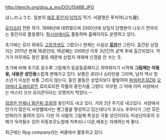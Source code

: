 http://tenchi.org/dou_a_mo/DOU1548B.JPG

ほしのふうた. 일본의 [[에로 동인지]]/[[상업지]] 작가. 서클명은 푸치야(ぷち屋).

[[로리]][[쇼타]] 전문 작가. 1998년에 데뷔했으며 2000년에 상업지 단행본이 나오기 전까지는 동인지로 활동했다. [[픽시브]]에서도 활동하며 홈페이지도 운영하고 있다.

초기에는 로리 외에도 [[고등학생]]도 그렸으나 현재는 사실상 '''[[로리]]'''만 그린다. 출간된 상업지는 2011년 현재 16권인데, 16권째는 2006년 이후 3년간의 공백 후에 출간되었다. 작가가 아무래도 동인 활동 때문에 상업지 게재에 신경을 안 쓰는 듯.

초기에 비해 후기로 갈수록 그림체가 둥글둥글해지고 귀여워지기 시작해 '''그림체는 아동용, 내용은 성인용'''스럽게 변해가고 있다. 보통은 로리나 쇼타만을 그리며, 남자 역시 청소년기 이상은 보통 그리지 않는다. 동인 활동은 상업지보다 활발하여 [[파워퍼프걸Z]]와 [[오쟈마녀 도레미]]같은 로리로리한 작품의 동인지를 그렸다. 아무튼 그 덕에 이미 서양에서는 마스터 오브 로리콘이라는 오명까지 먹었다.ㅡ

[[정글은 언제나 맑은뒤 흐림]]의 동인지도 내고 있다. 거의 2년 주기로 내고있다.
서양에서 인기가 많은지 서양웹에서는 팬그룸을 형성하고 있는데다가 호시노 후우타가 그린 모든 만화(!)가 올려져 있다. 
다만 이 사람의 그림체 특성상 극중 성인이라도 미성년자로의 오해가 우려될수 있어 아동포르노법에 저촉되니 다운,배포는 자제하는게 좋다. 
 
최근에는 Rpg company라는 써클에서 활동하고 있다.
